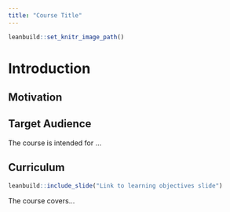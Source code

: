 ```yaml
---
title: "Course Title"
---
```



```r
leanbuild::set_knitr_image_path()
```

# Introduction


## Motivation


## Target Audience  

The course is intended for ...

## Curriculum  

```r
leanbuild::include_slide("Link to learning objectives slide")
```

The course covers...
